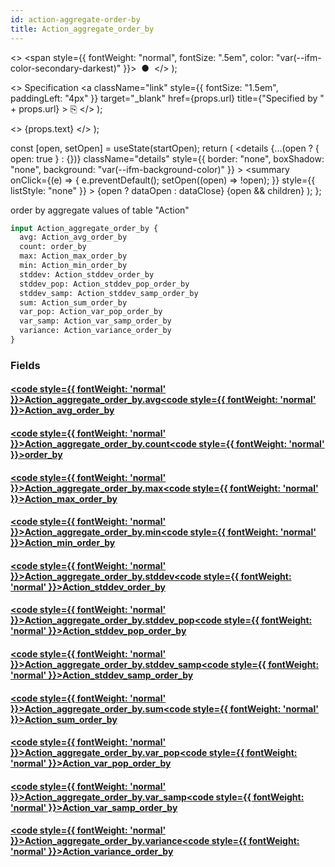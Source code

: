 ```yaml
---
id: action-aggregate-order-by
title: Action_aggregate_order_by
---
```


<head>
  <meta content="noindex" name="robots" />
  <meta charset="utf-8" />
</head>

  <>
    <span style={{ fontWeight: "normal", fontSize: ".5em", color: "var(--ifm-color-secondary-darkest)" }}>
      &nbsp;●&nbsp;
    </span>
  </>
);

  <>
    Specification
    <a
      className="link"
      style={{ fontSize: "1.5em", paddingLeft: "4px" }}
      target="_blank"
      href={props.url}
      title={"Specified by " + props.url}
    >
      ⎘
    </a>
  </>
);

  <>
    <span className={props.class}>{props.text}</span>
  </>
);


  const [open, setOpen] = useState(startOpen);
  return (
    <details
      {...(open ? { open: true } : {})}
      className="details"
      style={{ border: "none", boxShadow: "none", background: "var(--ifm-background-color)" }}
    >
      <summary
        onClick={(e) => {
          e.preventDefault();
          setOpen((open) => !open);
        }}
        style={{ listStyle: "none" }}
      >
        {open ? dataOpen : dataClose}
      </summary>
      {open && children}
    </details>
  );
};

order by aggregate values of table "Action"

```graphql
input Action_aggregate_order_by {
  avg: Action_avg_order_by
  count: order_by
  max: Action_max_order_by
  min: Action_min_order_by
  stddev: Action_stddev_order_by
  stddev_pop: Action_stddev_pop_order_by
  stddev_samp: Action_stddev_samp_order_by
  sum: Action_sum_order_by
  var_pop: Action_var_pop_order_by
  var_samp: Action_var_samp_order_by
  variance: Action_variance_order_by
}
```

### Fields

#### [<code style={{ fontWeight: 'normal' }}>Action_aggregate_order_by.<b>avg</b></code>](#)<Bullet />[<code style={{ fontWeight: 'normal' }}><b>Action_avg_order_by</b></code>](/docs/api/airdrops/graphql/envio/inputs/action-avg-order-by.mdx) <Badge class="badge badge--secondary " text="input"/>

#### [<code style={{ fontWeight: 'normal' }}>Action_aggregate_order_by.<b>count</b></code>](#)<Bullet />[<code style={{ fontWeight: 'normal' }}><b>order_by</b></code>](/docs/api/airdrops/graphql/envio/enums/order-by.mdx) <Badge class="badge badge--secondary " text="enum"/>

#### [<code style={{ fontWeight: 'normal' }}>Action_aggregate_order_by.<b>max</b></code>](#)<Bullet />[<code style={{ fontWeight: 'normal' }}><b>Action_max_order_by</b></code>](/docs/api/airdrops/graphql/envio/inputs/action-max-order-by.mdx) <Badge class="badge badge--secondary " text="input"/>

#### [<code style={{ fontWeight: 'normal' }}>Action_aggregate_order_by.<b>min</b></code>](#)<Bullet />[<code style={{ fontWeight: 'normal' }}><b>Action_min_order_by</b></code>](/docs/api/airdrops/graphql/envio/inputs/action-min-order-by.mdx) <Badge class="badge badge--secondary " text="input"/>

#### [<code style={{ fontWeight: 'normal' }}>Action_aggregate_order_by.<b>stddev</b></code>](#)<Bullet />[<code style={{ fontWeight: 'normal' }}><b>Action_stddev_order_by</b></code>](/docs/api/airdrops/graphql/envio/inputs/action-stddev-order-by.mdx) <Badge class="badge badge--secondary " text="input"/>

#### [<code style={{ fontWeight: 'normal' }}>Action_aggregate_order_by.<b>stddev_pop</b></code>](#)<Bullet />[<code style={{ fontWeight: 'normal' }}><b>Action_stddev_pop_order_by</b></code>](/docs/api/airdrops/graphql/envio/inputs/action-stddev-pop-order-by.mdx) <Badge class="badge badge--secondary " text="input"/>

#### [<code style={{ fontWeight: 'normal' }}>Action_aggregate_order_by.<b>stddev_samp</b></code>](#)<Bullet />[<code style={{ fontWeight: 'normal' }}><b>Action_stddev_samp_order_by</b></code>](/docs/api/airdrops/graphql/envio/inputs/action-stddev-samp-order-by.mdx) <Badge class="badge badge--secondary " text="input"/>

#### [<code style={{ fontWeight: 'normal' }}>Action_aggregate_order_by.<b>sum</b></code>](#)<Bullet />[<code style={{ fontWeight: 'normal' }}><b>Action_sum_order_by</b></code>](/docs/api/airdrops/graphql/envio/inputs/action-sum-order-by.mdx) <Badge class="badge badge--secondary " text="input"/>

#### [<code style={{ fontWeight: 'normal' }}>Action_aggregate_order_by.<b>var_pop</b></code>](#)<Bullet />[<code style={{ fontWeight: 'normal' }}><b>Action_var_pop_order_by</b></code>](/docs/api/airdrops/graphql/envio/inputs/action-var-pop-order-by.mdx) <Badge class="badge badge--secondary " text="input"/>

#### [<code style={{ fontWeight: 'normal' }}>Action_aggregate_order_by.<b>var_samp</b></code>](#)<Bullet />[<code style={{ fontWeight: 'normal' }}><b>Action_var_samp_order_by</b></code>](/docs/api/airdrops/graphql/envio/inputs/action-var-samp-order-by.mdx) <Badge class="badge badge--secondary " text="input"/>

#### [<code style={{ fontWeight: 'normal' }}>Action_aggregate_order_by.<b>variance</b></code>](#)<Bullet />[<code style={{ fontWeight: 'normal' }}><b>Action_variance_order_by</b></code>](/docs/api/airdrops/graphql/envio/inputs/action-variance-order-by.mdx) <Badge class="badge badge--secondary " text="input"/>
